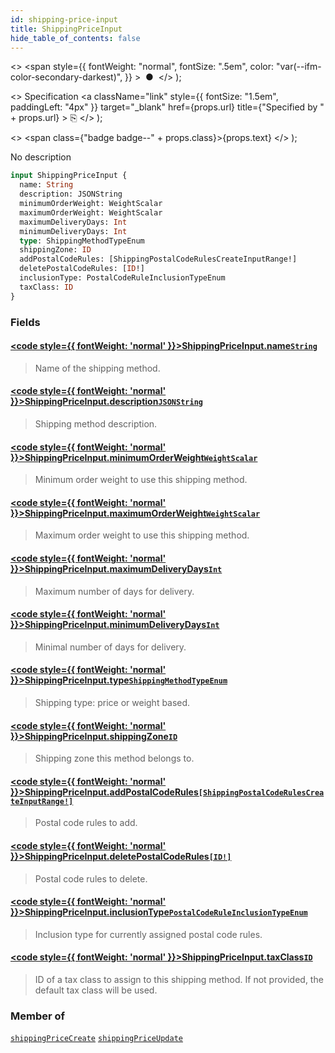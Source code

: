 ```yaml
---
id: shipping-price-input
title: ShippingPriceInput
hide_table_of_contents: false
---
```


  <>
    <span
      style={{
        fontWeight: "normal",
        fontSize: ".5em",
        color: "var(--ifm-color-secondary-darkest)",
      }}
    >
      &nbsp;●&nbsp;
    </span>
  </>
);

  <>
    Specification
    <a
      className="link"
      style={{ fontSize: "1.5em", paddingLeft: "4px" }}
      target="\_blank"
      href={props.url}
      title={"Specified by " + props.url}
    >
      ⎘
    </a>
  </>
);

  <>
    <span class={"badge badge--" + props.class}>{props.text}</span>
  </>
);

No description

```graphql
input ShippingPriceInput {
  name: String
  description: JSONString
  minimumOrderWeight: WeightScalar
  maximumOrderWeight: WeightScalar
  maximumDeliveryDays: Int
  minimumDeliveryDays: Int
  type: ShippingMethodTypeEnum
  shippingZone: ID
  addPostalCodeRules: [ShippingPostalCodeRulesCreateInputRange!]
  deletePostalCodeRules: [ID!]
  inclusionType: PostalCodeRuleInclusionTypeEnum
  taxClass: ID
}
```

### Fields

#### [<code style={{ fontWeight: 'normal' }}>ShippingPriceInput.<b>name</b></code>](#)<Bullet />[`String`](../../../developer/api-reference/scalars/string) <Badge class="secondary" text="scalar"/>

> Name of the shipping method.

#### [<code style={{ fontWeight: 'normal' }}>ShippingPriceInput.<b>description</b></code>](#)<Bullet />[`JSONString`](../../../developer/api-reference/scalars/jsonstring) <Badge class="secondary" text="scalar"/>

> Shipping method description.

#### [<code style={{ fontWeight: 'normal' }}>ShippingPriceInput.<b>minimumOrderWeight</b></code>](#)<Bullet />[`WeightScalar`](../../../developer/api-reference/scalars/weight-scalar) <Badge class="secondary" text="scalar"/>

> Minimum order weight to use this shipping method.

#### [<code style={{ fontWeight: 'normal' }}>ShippingPriceInput.<b>maximumOrderWeight</b></code>](#)<Bullet />[`WeightScalar`](../../../developer/api-reference/scalars/weight-scalar) <Badge class="secondary" text="scalar"/>

> Maximum order weight to use this shipping method.

#### [<code style={{ fontWeight: 'normal' }}>ShippingPriceInput.<b>maximumDeliveryDays</b></code>](#)<Bullet />[`Int`](../../../developer/api-reference/scalars/int) <Badge class="secondary" text="scalar"/>

> Maximum number of days for delivery.

#### [<code style={{ fontWeight: 'normal' }}>ShippingPriceInput.<b>minimumDeliveryDays</b></code>](#)<Bullet />[`Int`](../../../developer/api-reference/scalars/int) <Badge class="secondary" text="scalar"/>

> Minimal number of days for delivery.

#### [<code style={{ fontWeight: 'normal' }}>ShippingPriceInput.<b>type</b></code>](#)<Bullet />[`ShippingMethodTypeEnum`](../../../developer/api-reference/enums/shipping-method-type-enum) <Badge class="secondary" text="enum"/>

> Shipping type: price or weight based.

#### [<code style={{ fontWeight: 'normal' }}>ShippingPriceInput.<b>shippingZone</b></code>](#)<Bullet />[`ID`](../../../developer/api-reference/scalars/id) <Badge class="secondary" text="scalar"/>

> Shipping zone this method belongs to.

#### [<code style={{ fontWeight: 'normal' }}>ShippingPriceInput.<b>addPostalCodeRules</b></code>](#)<Bullet />[`[ShippingPostalCodeRulesCreateInputRange!]`](../../../developer/api-reference/inputs/shipping-postal-code-rules-create-input-range) <Badge class="secondary" text="list"/> <Badge class="secondary" text="input"/>

> Postal code rules to add.

#### [<code style={{ fontWeight: 'normal' }}>ShippingPriceInput.<b>deletePostalCodeRules</b></code>](#)<Bullet />[`[ID!]`](../../../developer/api-reference/scalars/id) <Badge class="secondary" text="list"/> <Badge class="secondary" text="scalar"/>

> Postal code rules to delete.

#### [<code style={{ fontWeight: 'normal' }}>ShippingPriceInput.<b>inclusionType</b></code>](#)<Bullet />[`PostalCodeRuleInclusionTypeEnum`](../../../developer/api-reference/enums/postal-code-rule-inclusion-type-enum) <Badge class="secondary" text="enum"/>

> Inclusion type for currently assigned postal code rules.

#### [<code style={{ fontWeight: 'normal' }}>ShippingPriceInput.<b>taxClass</b></code>](#)<Bullet />[`ID`](../../../developer/api-reference/scalars/id) <Badge class="secondary" text="scalar"/>

> ID of a tax class to assign to this shipping method. If not provided, the default tax class will be used.

### Member of

[`shippingPriceCreate`](../../../developer/api-reference/mutations/shipping-price-create) <Badge class="secondary" text="mutation"/><Bullet />[`shippingPriceUpdate`](../../../developer/api-reference/mutations/shipping-price-update) <Badge class="secondary" text="mutation"/>
